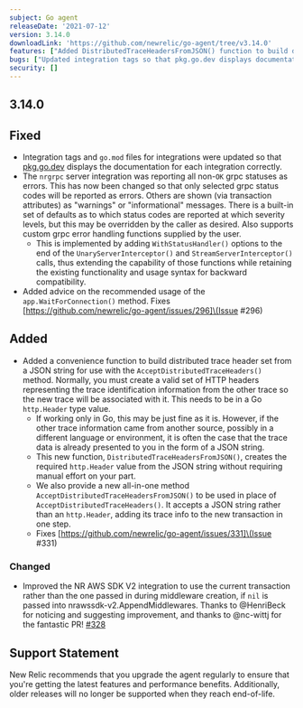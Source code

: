 ```yaml
---
subject: Go agent
releaseDate: '2021-07-12'
version: 3.14.0
downloadLink: 'https://github.com/newrelic/go-agent/tree/v3.14.0'
features: ["Added DistributedTraceHeadersFromJSON() function to build distributed trace headers from a JSON string","Improved the NR AWS SDK V2 integration to use the current transaction rather than the one passed in during middleware creation"]
bugs: ["Updated integration tags so that pkg.go.dev displays documentation for each integration correctly","Fixed an issue where the nrgrpc server integration would report all non-OK grpc statuses as errors"]
security: []
---
```


## 3.14.0

## Fixed

* Integration tags and `go.mod` files for integrations were updated so that [pkg.go.dev](<>) displays the documentation for each integration correctly.
* The `nrgrpc` server integration was reporting all non-`OK` grpc statuses as errors. This has now been changed so that only selected grpc status codes will be reported as errors. Others are shown (via transaction attributes) as "warnings" or "informational" messages. There is a built-in set of defaults as to which status codes are reported at which severity levels, but this may be overridden by the caller as desired. Also supports custom grpc error handling functions supplied by the user.
  * This is implemented by adding `WithStatusHandler()` options to the end of the `UnaryServerInterceptor()` and `StreamServerInterceptor()` calls, thus extending the capability of those functions while retaining the existing functionality and usage syntax for backward compatibility.
* Added advice on the recommended usage of the `app.WaitForConnection()` method. Fixes [https://github.com/newrelic/go-agent/issues/296]\(Issue #296)

## Added

* Added a convenience function to build distributed trace header set from a JSON string for use with the `AcceptDistributedTraceHeaders()` method. Normally, you must create a valid set of HTTP headers representing the trace identification information from the other trace so the new trace will be associated with it. This needs to be in a Go `http.Header` type value.
  * If working only in Go, this may be just fine as it is. However, if the other trace information came from another source, possibly in a different language or environment, it is often the case that the trace data is already presented to you in the form of a JSON string.
  * This new function, `DistributedTraceHeadersFromJSON()`, creates the required `http.Header` value from the JSON string without requiring manual effort on your part.
  * We also provide a new all-in-one method `AcceptDistributedTraceHeadersFromJSON()` to be used in place of `AcceptDistributedTraceHeaders()`. It accepts a JSON string rather than an `http.Header`, adding its trace info to the new transaction in one step.
  * Fixes [https://github.com/newrelic/go-agent/issues/331]\(Issue #331)

### Changed

* Improved the NR AWS SDK V2 integration to use the current transaction rather than the one passed in during middleware creation, if `nil` is passed into nrawssdk-v2.AppendMiddlewares. Thanks to @HenriBeck for noticing and suggesting improvement, and thanks to @nc-wittj for the fantastic PR! [#328](https://github.com/newrelic/go-agent/pull/328)

## Support Statement

New Relic recommends that you upgrade the agent regularly to ensure that you're getting the latest features and performance benefits. Additionally, older releases will no longer be supported when they reach end-of-life.
